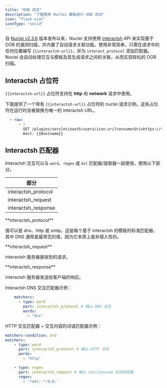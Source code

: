 ```yaml
---
title: "OOB 测试"
description: "了解使用 Nuclei 模板进行 OOB 测试"
icon: "flask-vial"
iconType: "solid"
---
```


自 [Nuclei v2.3.6](https://github.com/projectdiscovery/nuclei/releases/tag/v2.3.6) 版本发布以来，Nuclei 支持使用 [interactsh](https://github.com/projectdiscovery/interactsh) API 来实现基于 OOB 的漏洞扫描，并内置了自动请求关联功能。使用非常简单，只需在请求中的任何位置编写 `{{interactsh-url}}`，并为 `interact_protocol` 添加匹配器。Nuclei 会自动处理交互与模板及其生成请求之间的关联，从而实现轻松的 OOB 扫描。

## Interactsh 占位符

`{{interactsh-url}}` 占位符支持在 **http** 和 **network** 请求中使用。

下面提供了一个带有 `{{interactsh-url}}` 占位符的 nuclei 请求示例。这些占位符在运行时会被替换为唯一的 interactsh URL。

```yaml
  - raw:
      - |
        GET /plugins/servlet/oauth/users/icon-uri?consumerUri=https://{{interactsh-url}} HTTP/1.1
        Host: {{Hostname}}
```

## Interactsh 匹配器

Interactsh 交互可以与 `word`、`regex` 或 `dsl` 匹配器/提取器一起使用，使用以下部分。

| 部分                |
|---------------------|
| interactsh_protocol |
| interactsh_request  |
| interactsh_response |

<Note>
**interactsh_protocol**

值可以是 dns、http 或 smtp。这是每个基于 interactsh 的模板的标准匹配器，其中 DNS 通常是最常见的值，因为它本质上是非侵入性的。
</Note>

<Note>
**interactsh_request**

interactsh 服务器接收到的请求。
</Note>

<Note>
**interactsh_response**

interactsh 服务器发送给客户端的响应。
</Note>

Interactsh DNS 交互匹配器示例：

```yaml
    matchers:
      - type: word
        part: interactsh_protocol # 确认 DNS 交互
        words:
          - "dns"
```

HTTP 交互匹配器 + 交互内容的词语匹配器示例：

```yaml
matchers-condition: and
matchers:
    - type: word
      part: interactsh_protocol # 确认 HTTP 交互
      words:
        - "http"

    - type: regex
      part: interactsh_request # 确认 /etc/passwd 文件的获取
      regex:
        - 'root:.*:0:0:'
```
